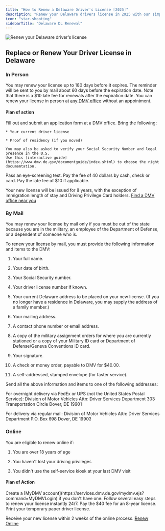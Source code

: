 ```yaml
---
title: "How to Renew a Delaware Driver's License [2025]"
description: "Renew your Delaware drivers license in 2025 with our simple, step-by-step guide. Find all the necessary requirements, forms, fees, and online renewal options to ensure a hassle-free experience. Stay legal and avoid fines - start your renewal process now!"
icon: "star-shooting"
sidebarTitle: "Delaware DL Renewal"
---
```


![Renew your Delaware driver's license](https://driving-tests.org/wp-content/uploads/2024/07/renew-delaware-drivers-license.jpg)

## Replace or Renew Your Driver License in Delaware

### In Person

You may renew your license up to 180 days before it expires. The reminder will be sent to you by mail about 60 days before the expiration date. Note that there is a $10 late fee for renewals after the expiration date. You can renew your license in person at [any DMV office](https://driving-tests.org/dmv-near-me/delaware-dmv-office-locations/) without an appointment.

#### Plan of action

<Steps>
  <Step title="Step 1">
    Fill out and submit an application form at a DMV office.
  </Step>

  <Step title="Step 2">
    Bring the following:

    * Your current driver license

    * Proof of residency (if you moved)

    You may also be asked to verify your Social Security Number and legal presence in the U.S.
    Use this [interactive guide](https://www.dmv.de.gov/documentguide/index.shtml) to choose the right documentation.
  </Step>

  <Step title="Step 3">
    Pass an eye-screening test.
  </Step>

  <Step title="Step 4">
    Pay the fee of 40 dollars by cash, check or card. Pay the late fee of $10 if applicable.
  </Step>
</Steps>

Your new license will be issued for 8 years, with the exception of immigration length of stay and Driving Privilege Card holders.
[Find a DMV office near you](https://driving-tests.org/dmv-near-me/)

### By Mail

You may renew your license by mail only if you must be out of the state because you are in the military, an employee of the Department of Defense, or a dependent of someone who is.

To renew your license by mail, you must provide the following information and items to the DMV:

1. Your full name.

2. Your date of birth.

3. Your Social Security number.

4. Your driver license number if known.

5. Your current Delaware address to be placed on your new license. (If you no longer have a residence in Delaware, you may supply the address of a family member.)

6. Your mailing address.

7. A contact phone number or email address.

8. A copy of the military assignment orders for where you are currently stationed or a copy of your Military ID card or Department of Defense/Geneva Conventions ID card.

9. Your signature.

10. A check or money order, payable to DMV for $40.00.

11. A self-addressed, stamped envelope (for faster service).

Send all the above information and items to one of the following addresses:

For overnight delivery via FedEx or UPS (not the United States Postal Service):
Division of Motor Vehicles
Attn: Driver Services Department
303 Transportation Circle
Dover, DE 19901

For delivery via regular mail:
Division of Motor Vehicles
Attn: Driver Services Department
P.O. Box 698
Dover, DE 19903

### Online

You are eligible to renew online if:

1. You are over 18 years of age

2. You haven't lost your driving privileges

3. You didn't use the self-service kiosk at your last DMV visit

#### Plan of Action

<Steps>
  <Step title="Step 1">
    Create a [MyDMV account](https://services.dmv.de.gov/mydmv.ejs?command=MyDMVLogin) if you don't have one.
  </Step>

  <Step title="Step 2">
    Follow several easy steps to renew your license instantly 24/7.
  </Step>

  <Step title="Step 3">
    Pay the $40 fee for an 8-year license.
  </Step>

  <Step title="Step 4">
    Print your temporary paper driver license.
  </Step>
</Steps>

Receive your new license within 2 weeks of the online process.
[Renew Online](https://services.dmv.de.gov/mydmv.ejs?command=MyDMVLogin)

<Snippet file="renewal-state-block.mdx" />